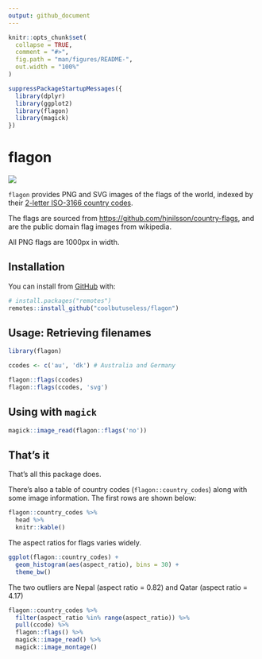 ```yaml
---
output: github_document
---
```


<!-- README.md is generated from README.Rmd. Please edit that file -->

```r
knitr::opts_chunk$set(
  collapse = TRUE,
  comment = "#>",
  fig.path = "man/figures/README-",
  out.width = "100%"
)

suppressPackageStartupMessages({
  library(dplyr)
  library(ggplot2)
  library(flagon)
  library(magick)
})


```


# flagon

<!-- badges: start -->
![](http://img.shields.io/badge/cool-useless-green.svg)
<!-- badges: end -->

`flagon` provides PNG and SVG images of the flags of the world, indexed by 
their [2-letter ISO-3166 country codes](https://en.wikipedia.org/wiki/List_of_ISO_3166_country_codes).

The flags are sourced from [https://github.com/hjnilsson/country-flags](https://github.com/hjnilsson/country-flags), and are the public domain flag images from wikipedia.

All PNG flags are 1000px in width.

## Installation

You can install from [GitHub](https://github.com/coolbutuseless/flagon) with:

``` r
# install.packages("remotes")
remotes::install_github("coolbutuseless/flagon")
```


## Usage: Retrieving filenames

```r
library(flagon)

ccodes <- c('au', 'dk') # Australia and Germany

flagon::flags(ccodes)
flagon::flags(ccodes, 'svg')
```

## Using with `magick`

```r
magick::image_read(flagon::flags('no'))
```


## That's it

That's all this package does.

There's also a table of country codes (`flagon::country_codes`) along with some
image information.  The first rows are shown below:

```r
flagon::country_codes %>%
  head %>%
  knitr::kable()
```


The aspect ratios for flags varies widely.  

```r
ggplot(flagon::country_codes) + 
  geom_histogram(aes(aspect_ratio), bins = 30) + 
  theme_bw()
```

The two outliers are Nepal (aspect ratio = 0.82) and Qatar (aspect ratio = 4.17)

```r
flagon::country_codes %>% 
  filter(aspect_ratio %in% range(aspect_ratio)) %>% 
  pull(ccode) %>%
  flagon::flags() %>% 
  magick::image_read() %>% 
  magick::image_montage()
```








